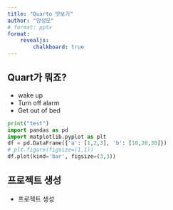 ```yaml
---
title: "Quarto 맛보기"
author: "양성모"
# format: pptx
format:
    revealjs:
        chalkboard: true
---
```


## Quart가 뭐죠?
- wake up
-   Turn off alarm
-   Get out of bed
```python
print("test")
import pandas as pd
import matplotlib.pyplot as plt
df = pd.DataFrame({'a': [1,2,3], 'b': [10,20,30]})
# plt.figure(figsize=(1,1))
df.plot(kind='bar', figsize=(3,3))
```

## 프로젝트 생성
- 프로젝트 생성
